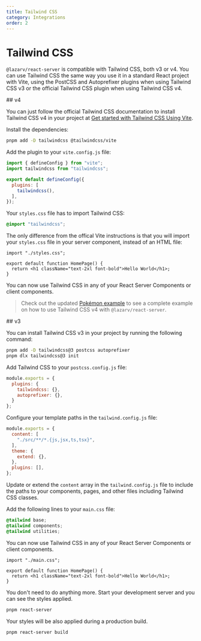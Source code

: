 ```yaml
---
title: Tailwind CSS
category: Integrations
order: 2
---
```



# Tailwind CSS

`@lazarv/react-server` is compatible with Tailwind CSS, both v3 or v4. You can use Tailwind CSS the same way you use it in a standard React project with Vite, using the PostCSS and Autoprefixer plugins when using Tailwind CSS v3 or the official Tailwind CSS plugin when using Tailwind CSS v4.

<Link name="v4">
## v4
</Link>

You can just follow the official Tailwind CSS documentation to install Tailwind CSS v4 in your project at [Get started with Tailwind CSS Using Vite](https://tailwindcss.com/docs/installation/using-vite).

Install the dependencies:

```sh
pnpm add -D tailwindcss @tailwindcss/vite
```

Add the plugin to your `vite.config.js` file:

```js filename="vite.config.js"
import { defineConfig } from "vite";
import tailwindcss from "tailwindcss";

export default defineConfig({
  plugins: [
    tailwindcss(),
  ],
});
```

Your `styles.css` file has to import Tailwind CSS:

```css filename="styles.css"
@import "tailwindcss";
```

The only difference from the offical Vite instructions is that you will import your `styles.css` file in your server component, instead of an HTML file:

```tsx filename="src/pages/index.tsx"
import "./styles.css";

export default function HomePage() {
  return <h1 className="text-2xl font-bold">Hello World</h1>;
}
```

You can now use Tailwind CSS in any of your React Server Components or client components.

> Check out the updated [Pokémon example](https://github.com/lazarv/react-server/tree/main/examples/pokemon) to see a complete example on how to use Tailwind CSS v4 with `@lazarv/react-server`.

<Link name="v3">
## v3
</Link>

You can install Tailwind CSS v3 in your project by running the following command:

```sh
pnpm add -D tailwindcss@3 postcss autoprefixer
pnpm dlx tailwindcss@3 init
```

Add Tailwind CSS to your `postcss.config.js` file:

```js filename="./postcss.config.js"
module.exports = {
  plugins: {
    tailwindcss: {},
    autoprefixer: {},
  }
};
```

Configure your template paths in the `tailwind.config.js` file:

```js filename="./tailwind.config.js"
module.exports = {
  content: [
    "./src/**/*.{js,jsx,ts,tsx}",
  ],
  theme: {
    extend: {},
  },
  plugins: [],
};
```

Update or extend the `content` array in the `tailwind.config.js` file to include the paths to your components, pages, and other files including Tailwind CSS classes.

Add the following lines to your `main.css` file:

```css filename="./main.css"
@tailwind base;
@tailwind components;
@tailwind utilities;
```

You can now use Tailwind CSS in any of your React Server Components or client components.

```tsx filename="./src/pages/index.tsx"
import "./main.css";

export default function HomePage() {
  return <h1 className="text-2xl font-bold">Hello World</h1>;
}
```

You don't need to do anything more. Start your development server and you can see the styles applied.

```sh
pnpm react-server
```

Your styles will be also applied during a production build.

```sh
pnpm react-server build
```
